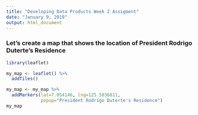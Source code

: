---
title: "Developing Data Products Week 2 Assigment"
date: "January 9, 2019"
output: html_document
---

### Let's create a map that shows the location of President Rodrigo Duterte's Residence

```{r, cache = T}
library(leaflet)

my_map <- leaflet() %>%
  addTiles()

my_map <- my_map %>%
  addMarkers(lat=7.054146, lng=125.5836811,
             popup="President Rodrigo Duterte's Residence")
my_map
```